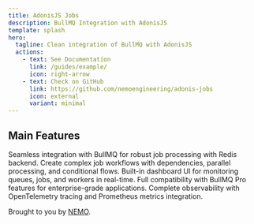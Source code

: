 ```yaml
---
title: AdonisJS Jobs
description: BullMQ Integration with AdonisJS
template: splash
hero:
  tagline: Clean integration of BullMQ with AdonisJS
  actions:
    - text: See Documentation
      link: /guides/example/
      icon: right-arrow
    - text: Check on GitHub
      link: https://github.com/nemoengineering/adonis-jobs
      icon: external
      variant: minimal
---
```



## Main Features

<CardGrid stagger>
	<Card title="BullMQ Integration" icon="rocket">
		Seamless integration with BullMQ for robust job processing with Redis backend.
	</Card>
	<Card title="FlowJobs" icon="add-document">
		Create complex job workflows with dependencies, parallel processing, and conditional flows.
	</Card>
	<Card title="QueueDash Integration" icon="setting">
		Built-in dashboard UI for monitoring queues, jobs, and workers in real-time.
	</Card>
	<Card title="BullMQ Pro Support" icon="open-book">
		Full compatibility with BullMQ Pro features for enterprise-grade applications.
	</Card>
	<Card title="Observability & Metrics" icon="star">
		Complete observability with OpenTelemetry tracing and Prometheus metrics integration.
	</Card>
</CardGrid>


Brought to you by [NEMO](https://nemo.ventures).
